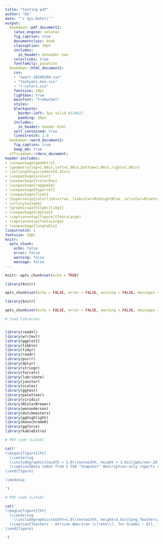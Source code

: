 ```yaml
---
title: "testing pdf"
author: "DS"
date: "`r Sys.Date()`"
output:
  bookdown::pdf_document2:
    latex_engine: xelatex
    fig_caption: true
    documentclass: book
    classoption: 16pt
    includes:
      in_header: dsheader.tex
    colorlinks: true
    fontfamily: palatino
  bookdown::html_document2:
    css:
    - "swart-20240104.css"
    - "tachyons.min.css"
    - "r-colors.css"
    fontsize: 18pt
    lightbox: true
    mainfont: "Trebuchet"
    styles:
    blockquote:
      border-left: 5px solid #228B22
      padding: 10px
    includes:
      in_header: header.html
    self_contained: true
    linestretch: 1.0
  bookdown::word_document2:
    fig_caption: true
    keep_md: true
  officedown::rdocx_document:
header-includes:
- \usepackage{geometry}
- \geometry{top=1.00in,left=1.00in,bottom=1.00in,right=1.00in}
- \setlength\parindent{0.25in}
- \usepackage{xcolor}
- \usepackage{tcolorbox}
- \usepackage{ragged2e}
- \usepackage{hyperref}
- \usepackage{float}
- \hypersetup{colorlinks=true, linkcolor=MidnightBlue, urlcolor=BlueViolet, citecolor=BrickRed}
- \urlstyle{same}
- \graphicspath{{pbc}{img}}
- \usepackage{caption}
- \captionsetup[figure]{font=Large}
- \captionsetup{font=Large}
- \usepackage{longtable}
linestretch: 1
fontsize: 18pt
knitr:
  opts_chunk:
    echo: false
    error: false
    warning: false
    message: false
---
```


```r
knitr::opts_chunk$set(echo = TRUE)
```


```r

library(knitr)

opts_chunk$set(echo = FALSE, error = FALSE, warning = FALSE, messages = FALSE, cache = TRUE)


```


```r

library(knitr)

opts_chunk$set(echo = FALSE, error = FALSE, warning = FALSE, messages = FALSE, cache = TRUE)

# load libraries


library(readxl)
library(writexl) 
library(ggplot2) 
library(tibble) 
library(tidyr) 
library(readr) 
library(purrr) 
library(dplyr) 
library(stringr) 
library(forcats) 
library(lubridate) 
library(janitor) 
library(scales) 
library(ggtext) 
library(paletteer) 
library(viridis) 
library(RColorBrewer)
library(wesanderson) 
library(dutchmasters) 
library(gghighlight)
library(monochromeR)
library(ggforce)
library(kableExtra)


```


```r

# PDF code (LaTeX)

cat('
\\begin{figure}[ht]  
  \\centering
  \\includegraphics[width = 1.0\\textwidth, height = 3.0in]{pbc/xmr-2016-2022-math-approaches-combo.png}
  \\caption{Data taken from 5 TEA "Snapshot" description-only reports and 1 TAPER description-only report}
\\end{figure}

\\medskip

')


```



```r

# PDF code (LaTeX)

cat('
\\begin{figure}[ht]
  \\centering
    \\includegraphics[width=1.0\\textwidth, height=3.0in]{png_Teachers/Teachers\\ -\\ African\\ American\\  \\(percent\\),_for\\ Grades\\ -\\ All,\\ for\\ the\\ Years\\ Ended\\ 1995\\  -\\  2022.png}
  \\caption{Teachers - African American \\(rate\\), for Grades - All, for the Years Ended 1995 - 2022}
\\end{figure}

')

```


<!-- ![](png_Teachers/Teachers_-_African_American_(percent)_,_for_Grades_-_all,_for_the_Years_Ended_1995__-__2022.png) -->
